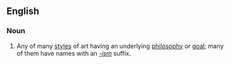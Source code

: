 ==English==

===Noun===
{{wikipedia}}
{{en-noun|head=[[art]] [[movement]]}}

# {{context|arts}} Any of many [[style]]s of art having an underlying [[philosophy]] or [[goal]]; many of them have names with an ''[[-ism]]'' suffix.